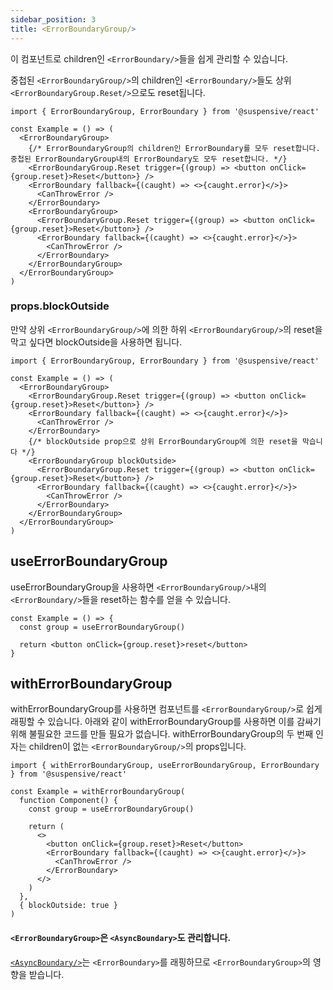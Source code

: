```yaml
---
sidebar_position: 3
title: <ErrorBoundaryGroup/>
---
```


이 컴포넌트로 children인 `<ErrorBoundary/>`들을 쉽게 관리할 수 있습니다.

중첩된 `<ErrorBoundaryGroup/>`의 children인 `<ErrorBoundary/>`들도 상위 `<ErrorBoundaryGroup.Reset/>`으로도 reset됩니다.

```tsx
import { ErrorBoundaryGroup, ErrorBoundary } from '@suspensive/react'

const Example = () => (
  <ErrorBoundaryGroup>
    {/* ErrorBoundaryGroup의 children인 ErrorBoundary를 모두 reset합니다. 중첩된 ErrorBoundaryGroup내의 ErrorBoundary도 모두 reset합니다. */}
    <ErrorBoundaryGroup.Reset trigger={(group) => <button onClick={group.reset}>Reset</button>} />
    <ErrorBoundary fallback={(caught) => <>{caught.error}</>}>
      <CanThrowError />
    </ErrorBoundary>
    <ErrorBoundaryGroup>
      <ErrorBoundaryGroup.Reset trigger={(group) => <button onClick={group.reset}>Reset</button>} />
      <ErrorBoundary fallback={(caught) => <>{caught.error}</>}>
        <CanThrowError />
      </ErrorBoundary>
    </ErrorBoundaryGroup>
  </ErrorBoundaryGroup>
)
```

### props.blockOutside

만약 상위 `<ErrorBoundaryGroup/>`에 의한 하위 `<ErrorBoundaryGroup/>`의 reset을 막고 싶다면 blockOutside을 사용하면 됩니다.

```tsx
import { ErrorBoundaryGroup, ErrorBoundary } from '@suspensive/react'

const Example = () => (
  <ErrorBoundaryGroup>
    <ErrorBoundaryGroup.Reset trigger={(group) => <button onClick={group.reset}>Reset</button>} />
    <ErrorBoundary fallback={(caught) => <>{caught.error}</>}>
      <CanThrowError />
    </ErrorBoundary>
    {/* blockOutside prop으로 상위 ErrorBoundaryGroup에 의한 reset을 막습니다 */}
    <ErrorBoundaryGroup blockOutside>
      <ErrorBoundaryGroup.Reset trigger={(group) => <button onClick={group.reset}>Reset</button>} />
      <ErrorBoundary fallback={(caught) => <>{caught.error}</>}>
        <CanThrowError />
      </ErrorBoundary>
    </ErrorBoundaryGroup>
  </ErrorBoundaryGroup>
)
```

## useErrorBoundaryGroup

useErrorBoundaryGroup을 사용하면 `<ErrorBoundaryGroup/>`내의 `<ErrorBoundary/>`들을 reset하는 함수를 얻을 수 있습니다.

```tsx
const Example = () => {
  const group = useErrorBoundaryGroup()

  return <button onClick={group.reset}>reset</button>
}
```

## withErrorBoundaryGroup

withErrorBoundaryGroup를 사용하면 컴포넌트를 `<ErrorBoundaryGroup/>`로 쉽게 래핑할 수 있습니다.
아래와 같이 withErrorBoundaryGroup를 사용하면 이를 감싸기 위해 불필요한 코드를 만들 필요가 없습니다.
withErrorBoundaryGroup의 두 번째 인자는 children이 없는 `<ErrorBoundaryGroup/>`의 props입니다.

```tsx
import { withErrorBoundaryGroup, useErrorBoundaryGroup, ErrorBoundary } from '@suspensive/react'

const Example = withErrorBoundaryGroup(
  function Component() {
    const group = useErrorBoundaryGroup()

    return (
      <>
        <button onClick={group.reset}>Reset</button>
        <ErrorBoundary fallback={(caught) => <>{caught.error}</>}>
          <CanThrowError />
        </ErrorBoundary>
      </>
    )
  },
  { blockOutside: true }
)
```

#### `<ErrorBoundaryGroup>`은 `<AsyncBoundary>`도 관리합니다.

[`<AsyncBoundary/>`](./AsyncBoundary.i18n)는 `<ErrorBoundary>`를 래핑하므로 `<ErrorBoundaryGroup>`의 영향을 받습니다.
